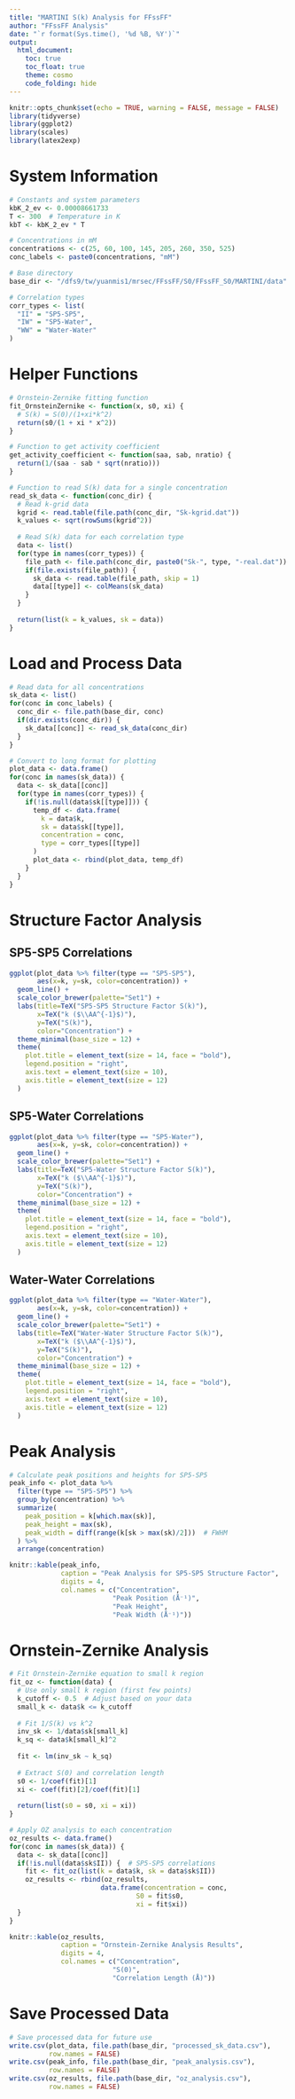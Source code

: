 ```yaml
---
title: "MARTINI S(k) Analysis for FFssFF"
author: "FFssFF Analysis"
date: "`r format(Sys.time(), '%d %B, %Y')`"
output: 
  html_document:
    toc: true
    toc_float: true
    theme: cosmo
    code_folding: hide
---
```


```r
knitr::opts_chunk$set(echo = TRUE, warning = FALSE, message = FALSE)
library(tidyverse)
library(ggplot2)
library(scales)
library(latex2exp)
```

# System Information

```r
# Constants and system parameters
kbK_2_ev <- 0.00008661733
T <- 300  # Temperature in K
kbT <- kbK_2_ev * T

# Concentrations in mM
concentrations <- c(25, 60, 100, 145, 205, 260, 350, 525)
conc_labels <- paste0(concentrations, "mM")

# Base directory
base_dir <- "/dfs9/tw/yuanmis1/mrsec/FFssFF/S0/FFssFF_S0/MARTINI/data"

# Correlation types
corr_types <- list(
  "II" = "SP5-SP5",
  "IW" = "SP5-Water",
  "WW" = "Water-Water"
)
```

# Helper Functions

```r
# Ornstein-Zernike fitting function
fit_OrnsteinZernike <- function(x, s0, xi) {
  # S(k) = S(0)/(1+xi*k^2)
  return(s0/(1 + xi * x^2))
}

# Function to get activity coefficient
get_activity_coefficient <- function(saa, sab, nratio) {
  return(1/(saa - sab * sqrt(nratio)))
}

# Function to read S(k) data for a single concentration
read_sk_data <- function(conc_dir) {
  # Read k-grid data
  kgrid <- read.table(file.path(conc_dir, "Sk-kgrid.dat"))
  k_values <- sqrt(rowSums(kgrid^2))
  
  # Read S(k) data for each correlation type
  data <- list()
  for(type in names(corr_types)) {
    file_path <- file.path(conc_dir, paste0("Sk-", type, "-real.dat"))
    if(file.exists(file_path)) {
      sk_data <- read.table(file_path, skip = 1)
      data[[type]] <- colMeans(sk_data)
    }
  }
  
  return(list(k = k_values, sk = data))
}
```

# Load and Process Data

```r
# Read data for all concentrations
sk_data <- list()
for(conc in conc_labels) {
  conc_dir <- file.path(base_dir, conc)
  if(dir.exists(conc_dir)) {
    sk_data[[conc]] <- read_sk_data(conc_dir)
  }
}

# Convert to long format for plotting
plot_data <- data.frame()
for(conc in names(sk_data)) {
  data <- sk_data[[conc]]
  for(type in names(corr_types)) {
    if(!is.null(data$sk[[type]])) {
      temp_df <- data.frame(
        k = data$k,
        sk = data$sk[[type]],
        concentration = conc,
        type = corr_types[[type]]
      )
      plot_data <- rbind(plot_data, temp_df)
    }
  }
}
```

# Structure Factor Analysis

## SP5-SP5 Correlations

```r
ggplot(plot_data %>% filter(type == "SP5-SP5"), 
       aes(x=k, y=sk, color=concentration)) +
  geom_line() +
  scale_color_brewer(palette="Set1") +
  labs(title=TeX("SP5-SP5 Structure Factor S(k)"),
       x=TeX("k ($\\AA^{-1}$)"),
       y=TeX("S(k)"),
       color="Concentration") +
  theme_minimal(base_size = 12) +
  theme(
    plot.title = element_text(size = 14, face = "bold"),
    legend.position = "right",
    axis.text = element_text(size = 10),
    axis.title = element_text(size = 12)
  )
```

## SP5-Water Correlations

```r
ggplot(plot_data %>% filter(type == "SP5-Water"), 
       aes(x=k, y=sk, color=concentration)) +
  geom_line() +
  scale_color_brewer(palette="Set1") +
  labs(title=TeX("SP5-Water Structure Factor S(k)"),
       x=TeX("k ($\\AA^{-1}$)"),
       y=TeX("S(k)"),
       color="Concentration") +
  theme_minimal(base_size = 12) +
  theme(
    plot.title = element_text(size = 14, face = "bold"),
    legend.position = "right",
    axis.text = element_text(size = 10),
    axis.title = element_text(size = 12)
  )
```

## Water-Water Correlations

```r
ggplot(plot_data %>% filter(type == "Water-Water"), 
       aes(x=k, y=sk, color=concentration)) +
  geom_line() +
  scale_color_brewer(palette="Set1") +
  labs(title=TeX("Water-Water Structure Factor S(k)"),
       x=TeX("k ($\\AA^{-1}$)"),
       y=TeX("S(k)"),
       color="Concentration") +
  theme_minimal(base_size = 12) +
  theme(
    plot.title = element_text(size = 14, face = "bold"),
    legend.position = "right",
    axis.text = element_text(size = 10),
    axis.title = element_text(size = 12)
  )
```

# Peak Analysis

```r
# Calculate peak positions and heights for SP5-SP5
peak_info <- plot_data %>%
  filter(type == "SP5-SP5") %>%
  group_by(concentration) %>%
  summarize(
    peak_position = k[which.max(sk)],
    peak_height = max(sk),
    peak_width = diff(range(k[sk > max(sk)/2]))  # FWHM
  ) %>%
  arrange(concentration)

knitr::kable(peak_info, 
             caption = "Peak Analysis for SP5-SP5 Structure Factor",
             digits = 4,
             col.names = c("Concentration", 
                          "Peak Position (Å⁻¹)", 
                          "Peak Height", 
                          "Peak Width (Å⁻¹)"))
```

# Ornstein-Zernike Analysis

```r
# Fit Ornstein-Zernike equation to small k region
fit_oz <- function(data) {
  # Use only small k region (first few points)
  k_cutoff <- 0.5  # Adjust based on your data
  small_k <- data$k <= k_cutoff
  
  # Fit 1/S(k) vs k^2
  inv_sk <- 1/data$sk[small_k]
  k_sq <- data$k[small_k]^2
  
  fit <- lm(inv_sk ~ k_sq)
  
  # Extract S(0) and correlation length
  s0 <- 1/coef(fit)[1]
  xi <- coef(fit)[2]/coef(fit)[1]
  
  return(list(s0 = s0, xi = xi))
}

# Apply OZ analysis to each concentration
oz_results <- data.frame()
for(conc in names(sk_data)) {
  data <- sk_data[[conc]]
  if(!is.null(data$sk$II)) {  # SP5-SP5 correlations
    fit <- fit_oz(list(k = data$k, sk = data$sk$II))
    oz_results <- rbind(oz_results, 
                       data.frame(concentration = conc,
                                S0 = fit$s0,
                                xi = fit$xi))
  }
}

knitr::kable(oz_results, 
             caption = "Ornstein-Zernike Analysis Results",
             digits = 4,
             col.names = c("Concentration", 
                          "S(0)", 
                          "Correlation Length (Å)"))
```

# Save Processed Data

```r
# Save processed data for future use
write.csv(plot_data, file.path(base_dir, "processed_sk_data.csv"), 
          row.names = FALSE)
write.csv(peak_info, file.path(base_dir, "peak_analysis.csv"), 
          row.names = FALSE)
write.csv(oz_results, file.path(base_dir, "oz_analysis.csv"), 
          row.names = FALSE)
``` 